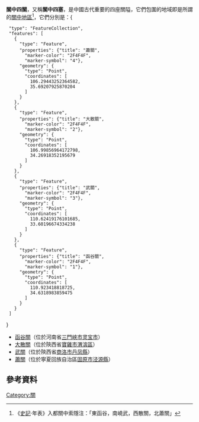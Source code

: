 '''關中四關'''，又稱'''關中四塞'''，是中國古代重要的四座關隘，它們包圍的地域即是所謂的[[關中地區|關中地區]]<ref>《[[史記|史記]]·年表》入都關中索隱注：「東函谷，南嶢武，西散關，北蕭關」</ref>，它們分別是：<mapframe text="關中四關位置" latitude="35.003003" longitude="108.511963" zoom="6" width="315" height="191" align="right">{
  "type": "FeatureCollection",
  "features": [
    {
      "type": "Feature",
      "properties": {"title": "蕭關",
        "marker-color": "2F4F4F",
        "marker-symbol": "4"},
      "geometry": {
        "type": "Point",
        "coordinates": [
          106.29443252364582,
          35.69207925870204
        ]
      }
    },
    {
      "type": "Feature",
      "properties": {"title": "大散關",
        "marker-color": "2F4F4F",
        "marker-symbol": "2"},
      "geometry": {
        "type": "Point",
        "coordinates": [
          106.99856964172798,
          34.26918352195679
        ]
      }
    },
    {
      "type": "Feature",
      "properties": {"title": "武關",
        "marker-color": "2F4F4F",
        "marker-symbol": "3"},
      "geometry": {
        "type": "Point",
        "coordinates": [
          110.62419176101685,
          33.60196674334238
        ]
      }
    },
    {
      "type": "Feature",
      "properties": {"title": "函谷關",
        "marker-color": "2F4F4F",
        "marker-symbol": "1"},
      "geometry": {
        "type": "Point",
        "coordinates": [
          110.923418818725,
          34.6318983859475
        ]
      }
    }
  ]
}</mapframe>

* [[函谷关|函谷關]]（位於河南省[[三門峽市|三門峽市]][[灵宝市|灵宝市]]）
* [[大散關|大散關]]（位於陝西省[[寶雞市|寶雞市]][[渭滨区|渭滨區]]）
* [[武关|武關]]（位於陝西省[[商洛市|商洛市]][[丹凤縣|丹凤縣]]）
* [[蕭關|蕭關]]（位於寧夏回族自治區[[固原市|固原市]][[泾源县|泾源縣]]）
==參考資料==
<references />

[[Category:關|Category:關]]
{{stub}}